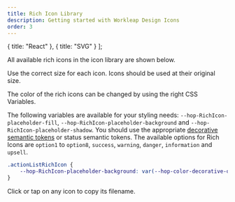 ```yaml
---
title: Rich Icon Library
description: Getting started with Workleap Design Icons
order: 3
---
```


  { title: "React" },
  { title: "SVG" }
];

All available rich icons in the icon library are shown below.

Use the correct size for each icon. Icons should be used at their original size.

The color of the rich icons can be changed by using the right CSS Variables.

The following variables are available for your styling needs: `--hop-RichIcon-placeholder-fill`, `--hop-RichIcon-placeholder-background` and `--hop-RichIcon-placeholder-shadow`. You should use the appropriate [decorative semantic tokens](/tokens/semantic/color#decorative) or status semantic tokens. The available options for Rich Icons are `option1` to `option8`, `success`, `warning`, `danger`, `information` and `upsell`.

```css
.actionListRichIcon {
    --hop-RichIcon-placeholder-background: var(--hop-color-decorative-option1);
}
```

Click or tap on any icon to copy its filename.

<Switcher type="svg" iconType="richIcon" />
